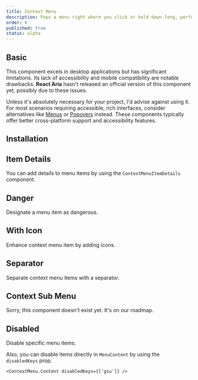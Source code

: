 ```yaml
---
title: Context Menu
description: Pops a menu right where you click or hold down long, perfect for a right-click or a solid long press. It's all about quick access and easy picks!
order: 6
published: true
status: alpha
---
```


## Basic

This component excels in desktop applications but has significant limitations. Its lack of accessibility and mobile compatibility are notable drawbacks. **React Aria** hasn't released an official version of this component yet, possibly due to these issues.

Unless it's absolutely necessary for your project, I'd advise against using it. For most scenarios requiring accessible, rich interfaces, consider alternatives like [Menus](/docs/components/collections/menu) or [Popovers](/docs/components/overlays/popover) instead. These components typically offer better cross-platform support and accessibility features.

<Demo center component='controls/context-menu/context-menu-demo' />

## Installation

<Install component='context-menu' />

## Item Details

You can add details to menu items by using the `ContextMenuItemDetails` component.

<Demo center component='controls/context-menu/context-menu-item-details-demo' />

## Danger

Designate a menu item as dangerous.

<Demo center component='controls/context-menu/context-menu-danger-demo' />

## With Icon

Enhance context menu item by adding icons.

<Demo center component='controls/context-menu/context-menu-with-icon-demo' />

## Separator

Separate context menu items with a separator.

<Demo center component='controls/context-menu/context-menu-separator-demo' />

## Context Sub Menu

Sorry, this component doesn't exist yet. It's on our roadmap.

## Disabled

Disable specific menu items.

<Demo center component='controls/context-menu/context-menu-disabled-demo' />

Also, you can disable items directly in `MenuContent` by using the `disabledKeys` prop.

```tsx
<ContextMenu.Content disabledKeys={['gsu']} />
```
